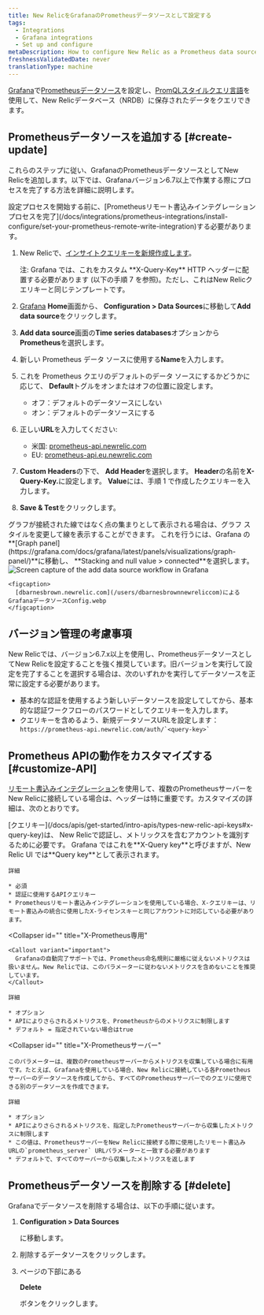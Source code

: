 ```yaml
---
title: New RelicをGrafanaのPrometheusデータソースとして設定する
tags:
  - Integrations
  - Grafana integrations
  - Set up and configure
metaDescription: How to configure New Relic as a Prometheus data source for Grafana
freshnessValidatedDate: never
translationType: machine
---
```



[Grafana](https://grafana.com/docs/grafana/latest/features/datasources/prometheus/)で[Prometheusデータソース](https://grafana.com/login)を設定し、[PromQLスタイルクエリ言語](/docs/integrations/prometheus-integrations/view-query-data/supported-promql-features)を使用して、New Relicデータベース（NRDB）に保存されたデータをクエリできます。

## Prometheusデータソースを追加する [#create-update]

これらのステップに従い、GrafanaのPrometheusデータソースとしてNew Relicを追加します。以下では、Grafanaバージョン6.7以上で作業する際にプロセスを完了する方法を詳細に説明します。

<Callout variant="important">
  設定プロセスを開始する前に、[Prometheusリモート書込みインテグレーションプロセスを完了](/docs/integrations/prometheus-integrations/install-configure/set-your-prometheus-remote-write-integration)する必要があります。
</Callout>

1. New Relicで、[インサイトクエリキーを新規作成します](/docs/apis/intro-apis/new-relic-api-keys/#insights-query-key)。

   <Callout variant="important">
     注: Grafana では、これをカスタム <DNT>**X-Query-Key**</DNT> HTTP ヘッダーに配置する必要があります (以下の手順 7 を参照)。ただし、これはNew Relicクエリキーと同じテンプレートです。
   </Callout>

2. [Grafana](https://grafana.com/login) <DNT>**Home**</DNT>画面から、 <DNT>**Configuration > Data Sources**</DNT>に移動して<DNT>**Add data source**</DNT>をクリックします。

3. <DNT>**Add data source**</DNT>画面の<DNT>**Time series databases**</DNT>オプションから<DNT>**Prometheus**</DNT>を選択します。

4. 新しい Prometheus データ ソースに使用する<DNT>**Name**</DNT>を入力します。

5. これを Prometheus クエリのデフォルトのデータ ソースにするかどうかに応じて、 <DNT>**Default**</DNT>トグルをオンまたはオフの位置に設定します。

   * オフ：デフォルトのデータソースにしない
   * オン：デフォルトのデータソースにする

6. 正しい<DNT>**URL**</DNT>を入力してください:

   * 米国: [prometheus-api.newrelic.com](https://prometheus-api.newrelic.com)
   * EU: [prometheus-api.eu.newrelic.com](https://prometheus-api.eu.newrelic.com)

7. <DNT>**Custom Headers**</DNT>の下で、 <DNT>**Add Header**</DNT>を選択します。 <DNT>**Header**</DNT>の名前を<DNT>**X-Query-Key.**</DNT>に設定します。 <DNT>**Value**</DNT>には、手順 1 で作成したクエリキーを入力します。

8. <DNT>**Save & Test**</DNT>をクリックします。

<Callout variant="tip">
  グラフが接続された線ではなく点の集まりとして表示される場合は、グラフ スタイルを変更して線を表示することができます。 これを行うには、Grafana の<DNT>**[Graph panel](https://grafana.com/docs/grafana/latest/panels/visualizations/graph-panel/)**</DNT>に移動し、 <DNT>**Stacking and null value > connected**</DNT>を選択します。
</Callout>

<CollapserGroup>
  <Collapser
    id=""
    title="サンプル設定の画像"
  >
    <img
      title="Configure New Relic as a Prometheus data source for Grafana"
      alt="Screen capture of the add data source workflow in Grafana"
      src={moreintegrationsGrafanaDataSourceConfig}
    />

    <figcaption>
      [dbarnesbrown.newrelic.com](/users/dbarnesbrownnewreliccom)によるGrafanaデータソースConfig.webp
    </figcaption>
  </Collapser>
</CollapserGroup>

<InstallFeedback/>

## バージョン管理の考慮事項

New Relicでは、バージョン6.7.x以上を使用し、PrometheusデータソースとしてNew Relicを設定することを強く推奨しています。旧バージョンを実行して設定を完了することを選択する場合は、次のいずれかを実行してデータソースを正常に設定する必要があります。

* 基本的な認証を使用するよう新しいデータソースを設定してしてから、基本的な認証ワークフローのパスワードとしてクエリキーを入力します。
* クエリキーを含めるよう、新規データソースURLを設定します： `` https://prometheus-api.newrelic.com/auth/`<query-key>` ``

## Prometheus APIの動作をカスタマイズする [#customize-API]

[リモート書込みインテグレーション](/docs/integrations/prometheus-integrations/install-configure/set-your-prometheus-remote-write-integration)を使用して、複数のPrometheusサーバーをNew Relicに接続している場合は、ヘッダーは特に重要です。カスタマイズの詳細は、次のとおりです。

<CollapserGroup>
  <Collapser
    id=""
    title="X-Query-Key（クエリキー）"
  >
    [クエリキー](/docs/apis/get-started/intro-apis/types-new-relic-api-keys#x-query-key)は、 New Relicで認証し、メトリックスを含むアカウントを識別するために必要です。 Grafana ではこれを<DNT>**X-Query key**</DNT>と呼びますが、New Relic UI では<DNT>**Query key**</DNT>として表示されます。

    詳細

    * 必須
    * 認証に使用するAPIクエリキー
    * Prometheusリモート書込みインテグレーションを使用している場合、X-クエリキーは、リモート書込みの統合に使用したX-ライセンスキーと同じアカウントに対応している必要があります。
  </Collapser>

  <Collapser
    id=""
    title="X-Prometheus専用"
  >
    <Callout variant="important">
      Grafanaの自動完了サポートでは、Prometheus命名規則に厳格に従えないメトリクスは扱いません。New Relicでは、このパラメーターに従わないメトリクスを含めないことを推奨しています。
    </Callout>

    詳細

    * オプション
    * APIによりさらされるメトリクスを、Prometheusからのメトリクスに制限します
    * デフォルト = 指定されていない場合はtrue
  </Collapser>

  <Collapser
    id=""
    title="X-Prometheusサーバー"
  >
    このパラメーターは、複数のPrometheusサーバーからメトリクスを収集している場合に有用です。たとえば、Grafanaを使用している場合、New Relicに接続している各Prometheusサーバーのデータソースを作成してから、すべてのPrometheusサーバーでのクエリに使用できる別のデータソースを作成できます。

    詳細

    * オプション
    * APIによりさらされるメトリクスを、指定したPrometheusサーバーから収集したメトリクスに制限します
    * この値は、PrometheusサーバーをNew Relicに接続する際に使用したリモート書込みURLの`prometheus_server` URLパラメーターと一致する必要があります
    * デフォルトで、すべてのサーバーから収集したメトリクスを返します
  </Collapser>
</CollapserGroup>

## Prometheusデータソースを削除する [#delete]

Grafanaでデータソースを削除する場合は、以下の手順に従います。

1. <DNT>**Configuration > Data Sources**</DNT>

   に移動します。

2. 削除するデータソースをクリックします。

3. ページの下部にある

   <DNT>**Delete**</DNT>

   ボタンをクリックします。